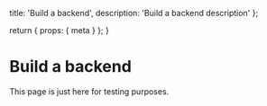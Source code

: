 
  title: 'Build a backend',
  description: 'Build a backend description'
};

  return {
    props: {
      meta
    }
  };
}

# Build a backend

This page is just here for testing purposes.
